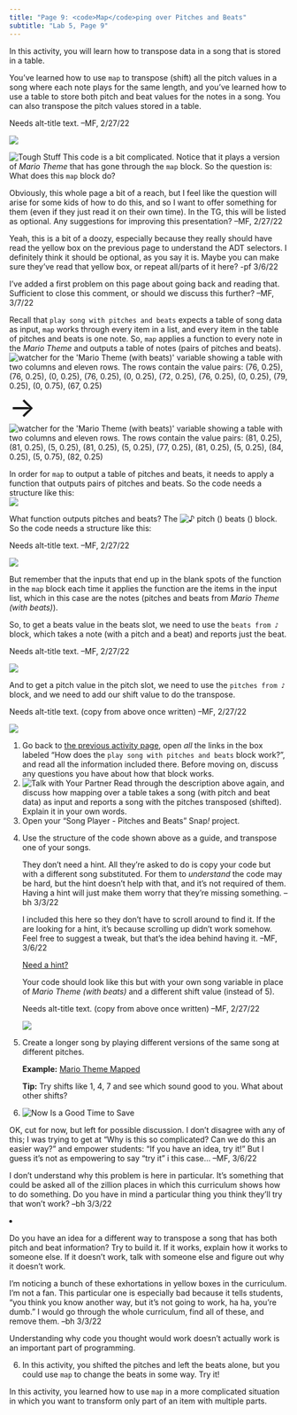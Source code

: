 ```yaml
---
title: "Page 9: <code>Map</code>ping over Pitches and Beats"
subtitle: "Lab 5, Page 9"
---
```


::: learn
In this activity, you will learn how to transpose data in a song that is stored in a table.
:::

<p>

You've learned how to use <code>map</code> to transpose (shift) all the pitch values in a song where each note plays for the same length, and you've learned how to use a table to store both pitch and beat values for the notes in a song. You can also transpose the pitch values stored in a table.<br />

::: comment
Needs alt-title text. --MF, 2/27/22
:::

<img src="/img/U2/lab01/play-song-beats-mario-transposed.png" class="indent"/>

</p>

<p><img src="/img/icons/tough-stuff.png" title="Tough Stuff" alt="Tough Stuff" class="imageRight"/> This code is a bit complicated. Notice that it plays a version of <var>Mario Theme</var> that has gone through the <code>map</code> block. So the question is: What does this <code>map</code> block do?</p>

::: todo
<p>Obviously, this whole page a bit of a reach, but I feel like the question will arise for some kids of how to do this, and so I want to offer something for them (even if they just read it on their own time). In the TG, this will be listed as optional. Any suggestions for improving this presentation? --MF, 2/27/22</p>

<p>Yeah, this is a bit of a doozy, especially because they really should have read the yellow box on the previous page to understand the ADT selectors. I definitely think it should be optional, as you say it is. Maybe you can make sure they've read that yellow box, or repeat all/parts of it here? -pf 3/6/22</p>

<p>I've added a first problem on this page about going back and reading that. Sufficient to close this comment, or should we discuss this further? --MF, 3/7/22</p>
:::

<p style="clear: right;">

Recall that <code>play song with pitches and beats</code> expects a table of song data as input, <code>map</code> works through every item in a list, and every item in the table of pitches and beats is one note. So, <code>map</code> applies a function to every note in the <var>Mario Theme</var> and outputs a table of notes (pairs of pitches and beats).<br /> <img src="/img/U2/lab01/mario-beats-watcher.png" title="watcher for the &apos;Mario Theme (with beats)&apos; variable showing a table with two columns and eleven rows. The rows contain the value pairs: (76, 0.25), (76, 0.25), (0, 0.25), (76, 0.25), (0, 0.25), (72, 0.25), (76, 0.25), (0, 0.25), (79, 0.25), (0, 0.75), (67, 0.25)" alt="watcher for the &apos;Mario Theme (with beats)&apos; variable showing a table with two columns and eleven rows. The rows contain the value pairs: (76, 0.25), (76, 0.25), (0, 0.25), (76, 0.25), (0, 0.25), (72, 0.25), (76, 0.25), (0, 0.25), (79, 0.25), (0, 0.75), (67, 0.25)" class="indent noshadow"/> [→]{style="font-size:50px;"} <img src="/img/U2/lab01/mario-beats-watcher-transposed.png" title="watcher for the &apos;Mario Theme (with beats)&apos; variable showing a table with two columns and eleven rows. The rows contain the value pairs: (81, 0.25), (81, 0.25), (5, 0.25), (81, 0.25), (5, 0.25), (77, 0.25), (81, 0.25), (5, 0.25), (84, 0.25), (5, 0.75), (82, 0.25)" alt="watcher for the &apos;Mario Theme (with beats)&apos; variable showing a table with two columns and eleven rows. The rows contain the value pairs: (81, 0.25), (81, 0.25), (5, 0.25), (81, 0.25), (5, 0.25), (77, 0.25), (81, 0.25), (5, 0.25), (84, 0.25), (5, 0.75), (82, 0.25)" class="noshadow"/>

</p>

<p>In order for <code>map</code> to output a table of pitches and beats, it needs to apply a function that outputs pairs of pitches and beats. So the code needs a structure like this:<br /> <img src="/img/U2/lab01/play-song-beats-mario-map01.png" class="indent"/></p>

<p>

What function outputs pitches and beats? The <img src="/img/U2/lab01/note-pitch-beats.png" title="♪ pitch () beats ()" alt="♪ pitch () beats ()" class="inline nopadtb"/> block. So the code needs a structure like this:<br />

::: comment
Needs alt-title text. --MF, 2/27/22
:::

<img src="/img/U2/lab01/play-song-beats-mario-map02.png" class="indent"/>

</p>

<p>But remember that the inputs that end up in the blank spots of the function in the <code>map</code> block each time it applies the function are the items in the input list, which in this case are the notes (pitches and beats from <var>Mario Theme (with beats)</var>).</p>

<p>

So, to get a beats value in the beats slot, we need to use the <code>beats from ♪</code> block, which takes a note (with a pitch and a beat) and reports just the beat.<br />

::: comment
Needs alt-title text. --MF, 2/27/22
:::

<img src="/img/U2/lab01/play-song-beats-mario-map03.png" class="indent"/>

</p>

<p>

And to get a pitch value in the pitch slot, we need to use the <code>pitches from ♪</code> block, and we need to add our shift value to do the transpose.<br />

::: comment
Needs alt-title text. (copy from above once written) --MF, 2/27/22
:::

<img src="/img/U2/lab01/play-song-beats-mario-transposed.png" class="indent"/>

</p>

::: forYouToDo
<ol>

<li>Go back to <a href="/extension/lab-5/08-pitch-beat.html" title="the previous activity page">the previous activity page</a>, open <em>all</em> the links in the box labeled "How does the <code>play song with pitches and beats</code> block work?", and read all the information included there. Before moving on, discuss any questions you have about how that block works.</li>

<li><img src="/img/icons/talk-with-your-partner.png" title="Talk with Your Partner" alt="Talk with Your Partner" class="imageRight"/> Read through the description above again, and discuss how mapping over a table takes a song (with pitch and beat data) as input and reports a song with the pitches transposed (shifted). Explain it in your own words.</li>

<li>Open your "Song Player - Pitches and Beats" Snap<em>!</em> project.</li>

<li>

Use the structure of the code shown above as a guide, and transpose one of your songs.

::: endnote
::: commentBig
<p>They don't need a hint. All they're asked to do is copy your code but with a different song substituted. For them to <em>understand</em> the code may be hard, but the hint doesn't help with that, and it's not required of them. Having a hint will just make them worry that they're missing something. --bh 3/3/22</p>

<p>I included this here so they don't have to scroll around to find it. If the are looking for a hint, it's because scrolling up didn't work somehow. Feel free to suggest a tweak, but that's the idea behind having it. --MF, 3/6/22</p>
:::

<p><a href="#hint-transpose" data-bs-toggle="collapse" title="Need a hint about how to transpose one of your songs?">Need a hint?</a></p>

::: {#hint-transpose .collapse}
<p>

Your code should look like this but with your own song variable in place of <var>Mario Theme (with beats)</var> and a different shift value (instead of 5).<br />

::: comment
Needs alt-title text. (copy from above once written) --MF, 2/27/22
:::

<img src="/img/U2/lab01/play-song-beats-mario-transposed.png" class="indent"/>

</p>
:::
:::

</li>

<li>

Create a longer song by playing different versions of the same song at different pitches.

::: endnote
<p><strong>Example:</strong> <a class="js-run snap-project" href="/prog/lab-5/sample-song-player-mario-map.xml" title="Sample Song Player: Mario Theme Mapped- Snap! project" target="_blank">Mario Theme Mapped</a></p>

<p><strong>Tip:</strong> Try shifts like 1, 4, 7 and see which sound good to you. What about other shifts?</p>
:::

</li>

<li><img src="/img/icons/save-now.png" title="Now Is a Good Time to Save" alt="Now Is a Good Time to Save" class="inline"/></li>

</ol>
:::

::: {.ifTime .show}
::: todo
<p>OK, cut for now, but left for possible discussion. I don't disagree with any of this; I was trying to get at "Why is this so complicated? Can we do this an easier way?" and empower students: "If you have an idea, try it!" But I guess it's not as empowering to say "try it" i this case... --MF, 3/6/22</p>

::: todo
I don't understand why this problem is here in particular. It's something that could be asked all of the zillion places in which this curriculum shows how to do something. Do you have in mind a particular thing you think they'll try that won't work? --bh 3/3/22
:::

<li>

Do you have an idea for a different way to transpose a song that has both pitch and beat information? Try to build it. If it works, explain how it works to someone else. If it doesn't work, talk with someone else and figure out why it doesn't work.

::: endnote
::: todo
I'm noticing a bunch of these exhortations in yellow boxes in the curriculum. I'm not a fan. This particular one is especially bad because it tells students, "you think you know another way, but it's not going to work, ha ha, you're dumb." I would go through the whole curriculum, find all of these, and remove them. --bh 3/3/22
:::

Understanding why code you thought would work doesn't actually work is an important part of programming.
:::

</li>
:::

<ol start="6">

<li>In this activity, you shifted the pitches and left the beats alone, but you could use <code>map</code> to change the beats in some way. Try it!</li>

</ol>
:::

::: learn
In this activity, you learned how to use <code>map</code> in a more complicated situation in which you want to transform only part of an item with multiple parts.
:::
